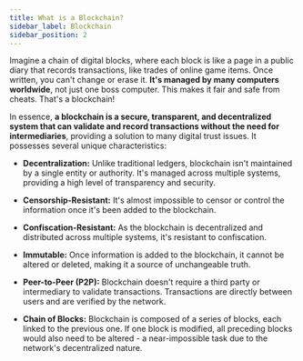 ```yaml
---
title: What is a Blockchain?
sidebar_label: Blockchain
sidebar_position: 2
---
```


Imagine a chain of digital blocks, where each block is like a page in a public diary that records transactions, like trades of online game items. Once written, you can't change or erase it. **It's managed by many computers worldwide**, not just one boss computer. This makes it fair and safe from cheats. That's a blockchain!

In essence, **a blockchain is a secure, transparent, and decentralized system that can validate and record transactions without the need for intermediaries**, providing a solution to many digital trust issues. It possesses several unique characteristics:

- **Decentralization:** Unlike traditional ledgers, blockchain isn't maintained by a single entity or authority. It's managed across multiple systems, providing a high level of transparency and security.

- **Censorship-Resistant:** It's almost impossible to censor or control the information once it's been added to the blockchain.

- **Confiscation-Resistant:** As the blockchain is decentralized and distributed across multiple systems, it's resistant to confiscation.

- **Immutable:** Once information is added to the blockchain, it cannot be altered or deleted, making it a source of unchangeable truth.

- **Peer-to-Peer (P2P):** Blockchain doesn't require a third party or intermediary to validate transactions. Transactions are directly between users and are verified by the network.

- **Chain of Blocks:** Blockchain is composed of a series of blocks, each linked to the previous one. If one block is modified, all preceding blocks would also need to be altered - a near-impossible task due to the network's decentralized nature.
